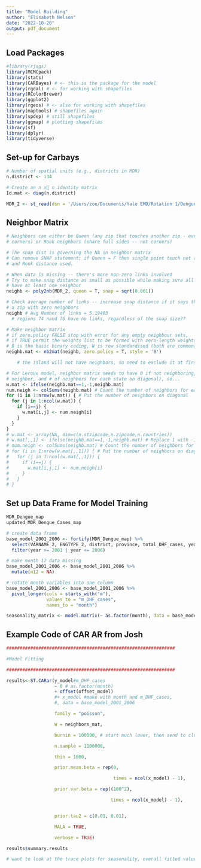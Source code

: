```yaml
---
title: "Model Building"
author: "Elisabeth Nelson"
date: "2022-10-20"
output: pdf_document
---
```

## Load Packages
```r
#library(rjags)
library(MCMCpack)
library(stats)
library(CARBayes) # <- this is the package for the model
library(rgdal) # <- for working with shapefiles
library(RColorBrewer) 
library(ggplot2)
library(rgeos) # <- also for working with shapefiles
library(maptools) # shapefiles again
library(spdep) # still shapefiles 
library(ggmap) # plotting shapefiles 
library(sf)
library(dplyr)
library(tidyverse)

```


## Set-up for Carbays
```r
# Number of spatial units (e.g., districts in MDR)
n.district <- 134

# Create an n x􏰀 n identity matrix
Id.mat <- diag(n.district)

MDR_2 <- st_read(dsn = '/Users/zoe/Documents/Yale EMD/Rotation 1/Dengue - Vietnam/dengue_exploration/Data/MDR Updated map/VMD_districts_2022.shp')

```

## Neighbor Matrix
```r
# Neighbors can either be Queen (any zip that touches another zip - even at 
# corners) or Rook neighbors (share full sides -- not corners)

# The snap dist is governing the NA in neighbor matrix
# Can remove SNAP statement; if Queen = F then single point touch not allowed 
# and Rook distance used.

# When data is missing -- there's more non-zero links involved 
# Try to make snap distance as small as possible while making sure all states 
# have at least one neighbor
neighb <- poly2nb(MDR_2, queen = T, snap = sqrt(0.001))

# Check average number of links -- increase snap distance if it says there is 
# a zip with zero neighbors
neighb # Avg Number of links = 5.19403 
  # regions 74 nand 76 have no links, regardless of the snap size??

# Make neighbor matrix 
# if zero.policy FALSE stop with error for any empty neighbour sets, 
# if TRUE permit the weights list to be formed with zero-length weights vectors
# B is the basic binary coding, W is row standardised (both are commonly used)
neighb.mat <- nb2mat(neighb, zero.policy = T, style = 'B')

    # the island will not have neighbors, so need to exclude it at first

# For Leroux model, neighbor matrix needs to have 0 if not neighboring, -1 if 
# neighbor, and # of neighbors for each state on diagonal), so...
w.mat <- ifelse(neighb.mat==1,-1,neighb.mat)
num.neigh <- colSums(neighb.mat) # Count the number of neighbors for each state
for (i in 1:nrow(w.mat)) { # Put the number of neighbors on diagonal
  for (j in 1:ncol(w.mat)) {
    if (i==j) {
      w.mat[i,j] <- num.neigh[i]
    }
  }
}
# w.mat <- array(NA, dim=c(n.stzipcode,n.zipcode,n.countries))
# w.mat[,,1] <- ifelse(neighb.mat==1,-1,neighb.mat) # Replace 1 with -1
# num.neigh <- colSums(neighb.mat) # Count the number of neighbors for each state
# for (i in 1:nrow(w.mat[,,1])) { # Put the number of neighbors on diagonal
#   for (j in 1:ncol(w.mat[,,1])) {
#     if (i==j) {
#       w.mat[i,j,1] <- num.neigh[i]
#     }
#   }
# }


```

## Set up Data Frame for Model Training
```r
MDR_Dengue_map
updated_MDR_Dengue_Cases_map

# create data frame
base_model_2001_2006 <- fortify(MDR_Dengue_map) %>%
  select(VARNAME_2, ENGTYPE_2, district, province, total_DHF_cases, year, m1, m2, m3, m4, m5, m6, m7, m8, m9, m10, m11, m12, updated_district_code.y, pop, DHF_incidence, log_DHF_incidence, geometry) %>%
  filter(year >= 2001 | year <= 2006)

# make month 12 data missing
base_model_2001_2006 <- base_model_2001_2006 %>%
  mutate(m12 = NA)

# rotate month variables into one column
base_model_2001_2006 <- base_model_2001_2006 %>%
  pivot_longer(cols = starts_with("m"), 
               values_to = "m_DHF_cases", 
               names_to = "month")

seasonality_matrix <- model.matrix(~ as.factor(month), data = base_model_2001_2006)

```



## Example Code of CAR AR from Josh
```r
###############################################################

#Model Fitting

###############################################################

results<-ST.CARar(y_model#m_DHF_cases
                  ~ 0 # as.factor(month) 
                  + offset(offset_model) 
                  #+ x_model #make with month and m_DHF_cases,
                  #, data = base_model_2001_2006

                  family = "poisson",

                  W = neighbors_mat,

                  burnin = 100000, # start much lower, then send to cluster

                  n.sample = 1100000,

                  thin = 1000,

                  prior.mean.beta = rep(0,

                                        times = ncol(x_model) - 1),

                  prior.var.beta = rep((100^2),

                                       times = ncol(x_model) - 1),


                  prior.tau2 = c(0.01, 0.01),

                  MALA = TRUE,

                  verbose = TRUE)

results$summary.results

# want to look at the trace plots for seasonality, overall fitted value (probably won't converge with lower numbers of runs)

```
